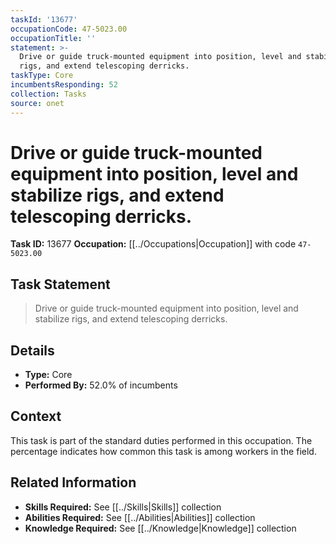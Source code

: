 ```yaml
---
taskId: '13677'
occupationCode: 47-5023.00
occupationTitle: ''
statement: >-
  Drive or guide truck-mounted equipment into position, level and stabilize
  rigs, and extend telescoping derricks.
taskType: Core
incumbentsResponding: 52
collection: Tasks
source: onet
---
```

# Drive or guide truck-mounted equipment into position, level and stabilize rigs, and extend telescoping derricks.

**Task ID:** 13677
**Occupation:** [[../Occupations|Occupation]] with code `47-5023.00`

## Task Statement

> Drive or guide truck-mounted equipment into position, level and stabilize rigs, and extend telescoping derricks.

## Details

- **Type:** Core
- **Performed By:** 52.0% of incumbents

## Context

This task is part of the standard duties performed in this occupation. The percentage indicates how common this task is among workers in the field.

## Related Information

- **Skills Required:** See [[../Skills|Skills]] collection
- **Abilities Required:** See [[../Abilities|Abilities]] collection
- **Knowledge Required:** See [[../Knowledge|Knowledge]] collection
